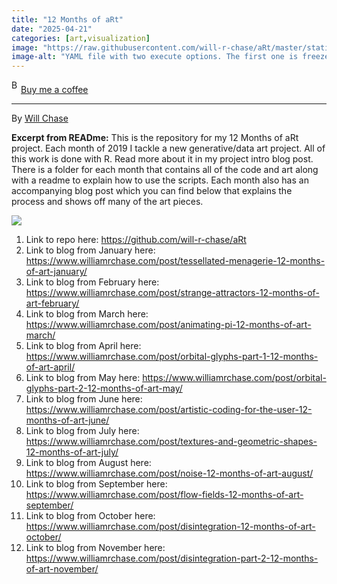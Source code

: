 ```yaml
---
title: "12 Months of aRt"
date: "2025-04-21"
categories: [art,visualization]
image: "https://raw.githubusercontent.com/will-r-chase/aRt/master/static/attractor_collage.png"
image-alt: "YAML file with two execute options. The first one is freeze: true and the comment that goes with it reads never re-render during project render. The other one is freeze: auto and the comment reads re-render only when source changes."
---
```


<link href="https://fonts.googleapis.com/css?family=Cookie" rel="stylesheet"><a class="bmc-button" target="_blank" href="https://www.buymeacoffee.com/JoscelinRocha">![Buy me a coffee](https://cdn.buymeacoffee.com/buttons/bmc-new-btn-logo.svg){alt="Buy me a coffee" width="15" height="21"}Buy me a coffee</a>

------------------------------------------------------------------------

By [Will Chase](https://github.com/will-r-chase/aRt)

**Excerpt from READme:** This is the repository for my 12 Months of aRt project. Each month of 2019 I tackle a new generative/data art project. All of this work is done with R. Read more about it in my project intro blog post. There is a folder for each month that contains all of the code and art along with a readme to explain how to use the scripts. Each month also has an accompanying blog post which you can find below that explains the process and shows off many of the art pieces.

![](https://raw.githubusercontent.com/will-r-chase/aRt/master/static/attractor_collage.png)

1.  Link to repo here: <https://github.com/will-r-chase/aRt>
2.  Link to blog from January here: <https://www.williamrchase.com/post/tessellated-menagerie-12-months-of-art-january/>
3.  Link to blog from February here: <https://www.williamrchase.com/post/strange-attractors-12-months-of-art-february/>
4.  Link to blog from March here: <https://www.williamrchase.com/post/animating-pi-12-months-of-art-march/>
5.  Link to blog from April here: <https://www.williamrchase.com/post/orbital-glyphs-part-1-12-months-of-art-april/>
6.  Link to blog from May here: <https://www.williamrchase.com/post/orbital-glyphs-part-2-12-months-of-art-may/>
7.  Link to blog from June here: <https://www.williamrchase.com/post/artistic-coding-for-the-user-12-months-of-art-june/>
8.  Link to blog from July here: <https://www.williamrchase.com/post/textures-and-geometric-shapes-12-months-of-art-july/>
9.  Link to blog from August here: <https://www.williamrchase.com/post/noise-12-months-of-art-august/>
10. Link to blog from September here: <https://www.williamrchase.com/post/flow-fields-12-months-of-art-september/>
11. Link to blog from October here: <https://www.williamrchase.com/post/disintegration-12-months-of-art-october/>
12. Link to blog from November here: <https://www.williamrchase.com/post/disintegration-part-2-12-months-of-art-november/>
